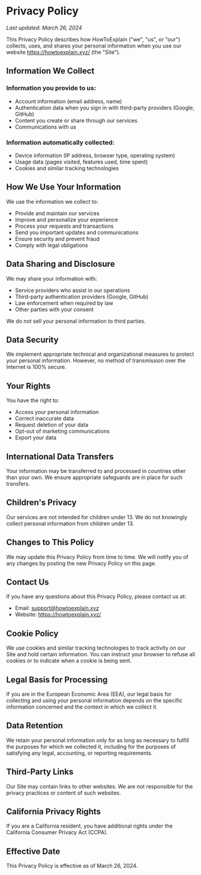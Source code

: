 # Privacy Policy

*Last updated: March 26, 2024*

This Privacy Policy describes how HowToExplain ("we", "us", or "our") collects, uses, and shares your personal information when you use our website https://howtoexplain.xyz/ (the "Site").

## Information We Collect

### Information you provide to us:
- Account information (email address, name)
- Authentication data when you sign in with third-party providers (Google, GitHub)
- Content you create or share through our services
- Communications with us

### Information automatically collected:
- Device information (IP address, browser type, operating system)
- Usage data (pages visited, features used, time spent)
- Cookies and similar tracking technologies

## How We Use Your Information

We use the information we collect to:
- Provide and maintain our services
- Improve and personalize your experience
- Process your requests and transactions
- Send you important updates and communications
- Ensure security and prevent fraud
- Comply with legal obligations

## Data Sharing and Disclosure

We may share your information with:
- Service providers who assist in our operations
- Third-party authentication providers (Google, GitHub)
- Law enforcement when required by law
- Other parties with your consent

We do not sell your personal information to third parties.

## Data Security

We implement appropriate technical and organizational measures to protect your personal information. However, no method of transmission over the Internet is 100% secure.

## Your Rights

You have the right to:
- Access your personal information
- Correct inaccurate data
- Request deletion of your data
- Opt-out of marketing communications
- Export your data

## International Data Transfers

Your information may be transferred to and processed in countries other than your own. We ensure appropriate safeguards are in place for such transfers.

## Children's Privacy

Our services are not intended for children under 13. We do not knowingly collect personal information from children under 13.

## Changes to This Policy

We may update this Privacy Policy from time to time. We will notify you of any changes by posting the new Privacy Policy on this page.

## Contact Us

If you have any questions about this Privacy Policy, please contact us at:

- Email: support@howtoexplain.xyz
- Website: https://howtoexplain.xyz/

## Cookie Policy

We use cookies and similar tracking technologies to track activity on our Site and hold certain information. You can instruct your browser to refuse all cookies or to indicate when a cookie is being sent.

## Legal Basis for Processing

If you are in the European Economic Area (EEA), our legal basis for collecting and using your personal information depends on the specific information concerned and the context in which we collect it.

## Data Retention

We retain your personal information only for as long as necessary to fulfill the purposes for which we collected it, including for the purposes of satisfying any legal, accounting, or reporting requirements.

## Third-Party Links

Our Site may contain links to other websites. We are not responsible for the privacy practices or content of such websites.

## California Privacy Rights

If you are a California resident, you have additional rights under the California Consumer Privacy Act (CCPA).

## Effective Date

This Privacy Policy is effective as of March 26, 2024.
